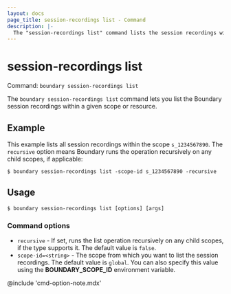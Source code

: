 ```yaml
---
layout: docs
page_title: session-recordings list - Command
description: |-
  The "session-recordings list" command lists the session recordings within a given scope or resource.
---
```


# session-recordings list

Command: `boundary session-recordings list`

The `boundary session-recordings list` command lets you list the Boundary session recordings within a given scope or resource.

## Example

This example lists all session recordings within the scope `s_1234567890`.
The `recursive` option means Boundary runs the operation recursively on any child scopes, if applicable:

```shell-session
$ boundary session-recordings list -scope-id s_1234567890 -recursive
```

## Usage

<CodeBlockConfig hideClipboard>

```shell-session
$ boundary session-recordings list [options] [args]
```

</CodeBlockConfig>

### Command options

- `recursive` - If set, runs the list operation recursively on any child scopes, if the type supports it.
The default value is `false`.
- `scope-id=<string>` - The scope from which you want to list the session recordings.
The default value is `global`.
You can also specify this value using the **BOUNDARY_SCOPE_ID** environment variable.

@include 'cmd-option-note.mdx'